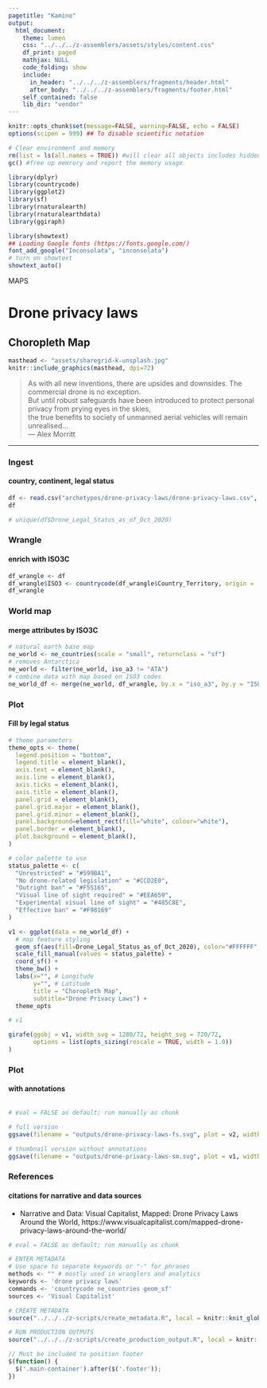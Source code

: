 ```yaml
---
pagetitle: "Kamino"
output: 
  html_document:
    theme: lumen
    css: "../../../z-assemblers/assets/styles/content.css"
    df_print: paged
    mathjax: NULL
    code_folding: show
    include:
      in_header: "../../../z-assemblers/fragments/header.html"
      after_body: "../../../z-assemblers/fragments/footer.html"
    self_contained: false
    lib_dir: "vendor"
---
```


```r

knitr::opts_chunk$set(message=FALSE, warning=FALSE, echo = FALSE)
options(scipen = 999) ## To disable scientific notation

# Clear environment and memory
rm(list = ls(all.names = TRUE)) #will clear all objects includes hidden objects.
gc() #free up memrory and report the memory usage.

library(dplyr)
library(countrycode)
library(ggplot2)
library(sf)
library(rnaturalearth)
library(rnaturalearthdata)
library(ggiraph)

library(showtext)
## Loading Google fonts (https://fonts.google.com/)
font_add_google("Inconsolata", "inconsolata")
# turn on showtext
showtext_auto()

```

<div class="activity">
MAPS  
</div>

# Drone privacy laws
## Choropleth Map

```r

masthead <- "assets/sharegrid-k-unsplash.jpg"
knitr::include_graphics(masthead, dpi=72)

```

> As with all new inventions, there are upsides and downsides. The commercial drone is no exception.\
  But until robust safeguards have been introduced to protect personal privacy from prying eyes in the skies,\
  the true benefits to society of unmanned aerial vehicles will remain unrealised...\
--- Alex Morritt\

***

### Ingest
#### country, continent, legal status

```r

df <- read.csv("archetypes/drone-privacy-laws/drone-privacy-laws.csv", header = TRUE, stringsAsFactors = FALSE)
df

# unique(df$Drone_Legal_Status_as_of_Oct_2020)

```


### Wrangle
#### enrich with ISO3C

```r

df_wrangle <- df
df_wrangle$ISO3 <- countrycode(df_wrangle$Country_Territory, origin = 'country.name', destination = 'iso3c') 
df_wrangle

```


### World map
#### merge attributes by ISO3C


```r

# natural earth base map
ne_world <- ne_countries(scale = "small", returnclass = "sf")
# removes Antarctica
ne_world <- filter(ne_world, iso_a3 != "ATA") 
# combine data with map based on ISO3 codes
ne_world_df <- merge(ne_world, df_wrangle, by.x = "iso_a3", by.y = "ISO3", all = TRUE)

```


### Plot
#### Fill by legal status


```r

# theme parameters
theme_opts <- theme(
  legend.position = "bottom",
  legend.title = element_blank(),
  axis.text = element_blank(),
  axis.line = element_blank(),
  axis.ticks = element_blank(),
  axis.title = element_blank(),
  panel.grid = element_blank(),
  panel.grid.major = element_blank(),
  panel.grid.minor = element_blank(),
  panel.background=element_rect(fill="white", colour="white"),
  panel.border = element_blank(),
  plot.background = element_blank(),
)

# color palette to use
status_palette <- c(
  "Unrestricted" = "#599BA1",
  "No drone-related legislation" = "#CCD2E0",
  "Outright ban" = "#F55165",
  "Visual line of sight required" = "#EEA659",
  "Experimental visual line of sight" = "#485C8E",
  "Effective ban" = "#F98169"
)

v1 <- ggplot(data = ne_world_df) +
  # map feature styling
  geom_sf(aes(fill=Drone_Legal_Status_as_of_Oct_2020), color="#FFFFFF", stroke=0.5) +
  scale_fill_manual(values = status_palette) + 
  coord_sf() +
  theme_bw() +
  labs(x="", # Longitude
       y="", # Latitude
       title = "Choropleth Map", 
       subtitle="Drone Privacy Laws") +
  theme_opts

# v1

girafe(ggobj = v1, width_svg = 1280/72, height_svg = 720/72,
       options = list(opts_sizing(rescale = TRUE, width = 1.0))
)

```


### Plot
#### with annotations


```r



```



```r

# eval = FALSE as default; run manually as chunk

# full version
ggsave(filename = "outputs/drone-privacy-laws-fs.svg", plot = v2, width=1280/72, height=720/72)

# thumbnail version without annotations
ggsave(filename = "outputs/drone-privacy-laws-sm.svg", plot = v1, width=4, height=2.25)

```


### References
#### citations for narrative and data sources

* Narrative and Data: Visual Capitalist, Mapped: Drone Privacy Laws Around the World, https://www.visualcapitalist.com/mapped-drone-privacy-laws-around-the-world/


```r

# eval = FALSE as default; run manually as chunk

# ENTER METADATA
# Use space to separate keywords or "-" for phrases
methods <- "" # mostly used in wranglers and analytics
keywords <- 'drone privacy laws'
commands <- 'countrycode ne_countries geom_sf'
sources <- 'Visual Capitalist'

# CREATE METADATA
source("../../../z-scripts/create_metadata.R", local = knitr::knit_global())

# RUN PRODUCTION OUTPUTS
source("../../../z-scripts/create_production_output.R", local = knitr::knit_global())


```



```js

// Must be included to position footer
$(function() {
  $('.main-container').after($('.footer'));
})

```



